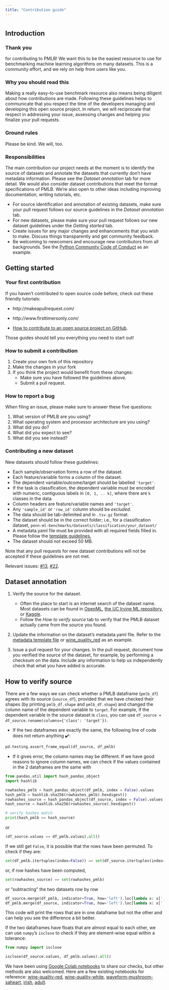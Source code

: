 ```yaml
---
title: "Contribution guide"
---
```


# {.tabset}
## Introduction
### Thank you

for contributing to PMLB!
We want this to be the easiest resource to use for benchmarking machine learning algorithms on many datasets.
This is a community effort, and we rely on help from users like you.


### Why you should read this

Making a really easy-to-use benchmark resource also means being diligent about how contributions are made.
Following these guidelines helps to communicate that you respect the time of the developers managing and developing this open source project.
In return, we will reciprocate that respect in addressing your issue, assessing changes and helping you finalize your pull requests.

### Ground rules
Please be kind.
We will, too.

### Responsibilities
The main contribution our project needs at the moment is to identify the source of datasets and annotate the datasets that currently don't have metadata information.
Please see the *Dataset annotation* tab for more detail.
We would also consider dataset contributions that meet the format specifications of PMLB.
We're also open to other ideas including improving documentation, writing tutorials, etc.

 * For source identification and annotation of existing datasets, make sure your pull request follows our source guidelines in the *Dataset annotation* tab.
 * For new datasets, please make sure your pull request follows our new dataset guidelines under the *Getting started* tab.
 * Create issues for any major changes and enhancements that you wish to make. Discuss things transparently and get community feedback.
 * Be welcoming to newcomers and encourage new contributors from all backgrounds. See the [Python Community Code of Conduct](https://www.python.org/psf/codeofconduct/) as an example.

## Getting started
### Your first contribution

If you haven't contributed to open source code before, check out these friendly tutorials:

 * http://makeapullrequest.com/
 
 * http://www.firsttimersonly.com/
 
 * [How to contribute to an open source project on GitHub](https://egghead.io/series/how-to-contribute-to-an-open-source-project-on-github).

Those guides should tell you everything you need to start out!

### How to submit a contribution

1. Create your own fork of this repository
2. Make the changes in your fork
3. If you think the project would benefit from these changes:
    * Make sure you have followed the guidelines above.
    * Submit a pull request.

### How to report a bug

When filing an issue, please make sure to answer these five questions:

1. What version of PMLB are you using?
2. What operating system and processor architecture are you using?
3. What did you do?
4. What did you expect to see?
5. What did you see instead?

### Contributing a new dataset

New datasets should follow these guidelines:

 - Each sample/observation forms a row of the dataset.
 - Each feature/variable forms a column of the dataset.
 - The dependent variable/outcome/target should be labelled `'target'`.
 - If the task is classification, the dependent variable must be encoded with numeric, contiguous labels in `[0, 1, .. k]`, where there are `k` classes in the data.
 - Column headers are feature/variable names and `'target'`.
 - Any `'sample_id'` or `'row_id'` column should be *excluded*.
 - The data should be tab-delimited and in `.tsv.gz` format.
 - The dataset should be in the correct folder; i.e., for a classification dataset, `penn-ml-benchmarks/datasets/classification/your_dataset/`
 - A metadata.yaml file must be provided with all required fields filled in. Please follow the [template guidelines.](https://github.com/EpistasisLab/penn-ml-benchmarks/blob/812e6973611c583c2f537693f582acc4feb69ff5/metadata_template.yaml)
 - The dataset should not exceed 50 MB.

Note that any pull requests for new dataset contributions will not be accepted if these guidelines are not met.


Relevant issues: [#13](https://github.com/EpistasisLab/penn-ml-benchmarks/issues/13), [#22](https://github.com/EpistasisLab/penn-ml-benchmarks/issues/22).


## Dataset annotation

1. Verify the source for the dataset.
    - Often the place to start is an internet search of the dataset name.
    Most datasets can be found in [OpenML](https://www.openml.org/), [the UC Irvine ML repository](http://archive.ics.uci.edu/ml/index.php), or [Kaggle](https://kaggle.com).
    - Follow the *How to verify source* tab to verify that the PMLB dataset actually came from the source you found.

2. Update the information on the dataset's metadata.yaml file.
Refer to the [metadata template file](https://github.com/EpistasisLab/penn-ml-benchmarks/blob/812e6973611c583c2f537693f582acc4feb69ff5/metadata_template.yaml) or [wine_quality_red](https://github.com/EpistasisLab/penn-ml-benchmarks/blob/812e6973611c583c2f537693f582acc4feb69ff5/datasets/wine_quality_red/metadata.yaml) as an example.

3. Issue a pull request for your changes. In the pull request, document how you verified the source of the dataset, for example, by performing a checksum on the data. Include any information to help us independently check that what you have added is accurate.


## How to verify source

There are a few ways we can check whether a PMLB dataframe (`pmlb_df`) agrees with its source (`source_df`), provided that we have checked their shapes (by printing `pmlb_df.shape` and `pmlb_df.shape`) and changed the column name of the dependent variable to `target`. For example, if the dependent variable in the source dataset is `class`, you can use `df_source = df_source.rename(columns={'class': 'target'})`.

- If the two dataframes are exactly the same, the following line of code does not return anything ✔️:

``` python
pd.testing.assert_frame_equal(df_source, df_pmlb)
```

- If it gives error, the column names may be different. If we have good reasons to ignore column names, we can check if the values contained in the 2 dataframes are the same with

``` python
from pandas.util import hash_pandas_object
import hashlib

rowhashes_pmlb = hash_pandas_object(df_pmlb, index = False).values
hash_pmlb = hashlib.sha256(rowhashes_pmlb).hexdigest()
rowhashes_source = hash_pandas_object(df_source, index = False).values
hash_source = hashlib.sha256(rowhashes_source).hexdigest()

# verify hashes match
print(hash_pmlb == hash_source)
```

or

``` python
(df_source.values == df_pmlb.values).all()
```
If we still get `False`, it is possible that the rows have been permuted. To check if they are:

``` python
set(df_pmlb.itertuples(index=False)) == set(df_source.itertuples(index=False))
```

or, if row hashes have been computed,

```python
set(rowhashes_source) == set(rowhashes_pmlb)
```

or "subtracting" the two datasets row by row

``` python
df_source.merge(df_pmlb, indicator=True, how='left').loc[lambda x: x['_merge']!='both']
df_pmlb.merge(df_source, indicator=True, how='left').loc[lambda x: x['_merge']!='both']
```

This code will print the rows that are in one dataframe but not the other and can help you see the difference a bit better.

If the two dataframes have floats that are almost equal to each other, we can use `numpy`'s `isclose` to check if they are element-wise equal within a tolerance:

``` python
from numpy import isclose

isclose(df_source.values, df_pmlb.values).all()
```

We have been using [Google Colab notebooks](https://colab.research.google.com/) to share our checks, but other methods are also welcomed.
Here are a few existing notebooks for reference:
[wine-quality-red](https://colab.research.google.com/drive/1N48BWz6IdeyIDUM3ROhd1wUPjhhL-Vz4#scrollTo=yxujo7a_gjMV),
[wine-quality-white](https://colab.research.google.com/drive/1z_aFLydv2xMjDWwYIGGbW5N8_XFraysT),
[waveform-mushroom-saheart](https://colab.research.google.com/drive/1DyB2oqenINVmJzFLkwjPKYv0iAb5Mz02#scrollTo=5QZDL8Yffx62),
[irish](https://colab.research.google.com/drive/1gB7r_CN8LrWG3nOqCS3AXJ7enj_Ssavk?usp=sharing#scrollTo=ioB2C8bb_WGa),
[adult](https://colab.research.google.com/drive/1s2J0v2Ubzj0-CxzgQnxdmAAVoK33a1AY#scrollTo=-gBzhYeQMi3t).
